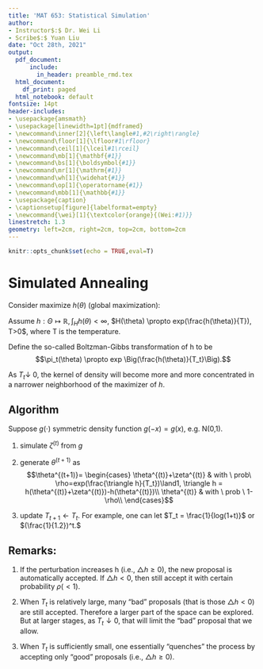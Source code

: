 ```yaml
---
title: 'MAT 653: Statistical Simulation'
author:
- Instructor$:$ Dr. Wei Li
- Scribe$:$ Yuan Liu
date: "Oct 28th, 2021"
output:
  pdf_document: 
      include:
        in_header: preamble_rmd.tex
  html_document:
    df_print: paged
  html_notebook: default
fontsize: 14pt
header-includes:
- \usepackage{amsmath}
- \usepackage[linewidth=1pt]{mdframed}
- \newcommand\inner[2]{\left\langle#1,#2\right\rangle}
- \newcommand\floor[1]{\lfloor#1\rfloor}
- \newcommand\ceil[1]{\lceil#1\rceil}
- \newcommand\mb[1]{\mathbf{#1}}
- \newcommand\bs[1]{\boldsymbol{#1}}
- \newcommand\mr[1]{\mathrm{#1}}
- \newcommand\wh[1]{\widehat{#1}}
- \newcommand\op[1]{\operatorname{#1}}
- \newcommand\mbb[1]{\mathbb{#1}}
- \usepackage{caption}
- \captionsetup[figure]{labelformat=empty}
- \newcommand{\wei}[1]{\textcolor{orange}{(Wei:#1)}}
linestretch: 1.3
geometry: left=2cm, right=2cm, top=2cm, bottom=2cm
---
```

```r
knitr::opts_chunk$set(echo = TRUE,eval=T)
```
<script type="text/x-mathjax-config">
MathJax.Hub.Config({
  TeX: { equationNumbers: { autoNumber: "AMS" } }
});
</script>


# Simulated Annealing
Consider maximize $h(\theta)$ (global maximization):

Assume $h: \Theta \mapsto \mathbb{R}, \int_H h(\theta)<\infty$,  $H(\theta) \propto exp(\frac{h(\theta)}{T}), T>0$, where T is the temperature.

Define the so-called Boltzman-Gibbs transformation of h to be 
$$\pi_t(\theta) \propto exp \Big(\frac{h(\theta)}{T_t}\Big).$$ 

As $T_t \downarrow$ 0, the kernel of density will become more and more concentrated in a narrower neighborhood of the maximizer of $h$.

## Algorithm
Suppose $g(\cdot)$ symmetric density function $g(-x)=g(x)$, e.g. N(0,1).

1. simulate $\zeta^{(t)}$ from $g$

2. generate $\theta^{(t+1)}$ as
$$\theta^{(t+1)}=
\begin{cases}
\theta^{(t)}+\zeta^{(t)} & with \ prob\ \rho=exp(\frac{\triangle h}{T_t})\land1, \triangle h = h(\theta^{(t)}+\zeta^{(t)})-h(\theta^{(t)})\\
\theta^{(t)} & with \ prob \ 1-\rho\\
\end{cases}$$

3. update $T_{t+1} \leftarrow T_t$. For example, one can let $T_t = \frac{1}{log(1+t)}$ or $(\frac{1}{1.2})^t.$

## Remarks:

1. If the perturbation increases h (i.e., $\triangle h\geq 0$), the new proposal is automatically accepted. If $\triangle h<0$, then still accept it with certain probability  $\rho(<1)$.

2. When $T_t$ is relatively large, many "bad" proposals (that is those $\triangle h<0$) are still accepted. Therefore a larger part of the space can be explored. But at larger stages, as $T_t \downarrow 0$, that will limit the "bad" proposal that we allow.

3. When $T_t$ is sufficiently small, one essentially "quenches" the process by accepting only "good" proposals (i.e., $\triangle h\geq 0$).


